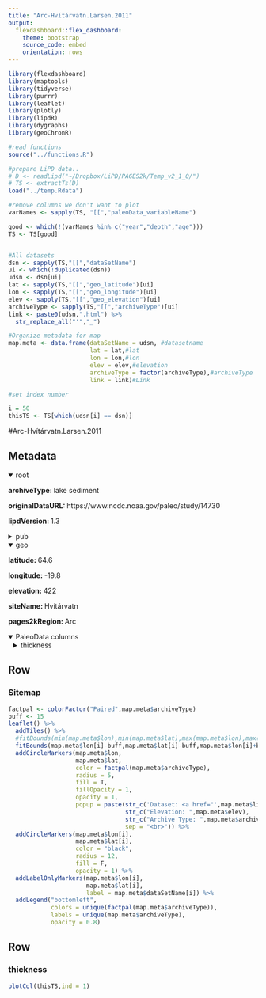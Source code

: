 ```yaml
---
title: "Arc-Hvítárvatn.Larsen.2011"
output: 
  flexdashboard::flex_dashboard:
    theme: bootstrap
    source_code: embed
    orientation: rows
---
```


```r
library(flexdashboard)
library(maptools)
library(tidyverse)
library(purrr)
library(leaflet)
library(plotly)
library(lipdR)
library(dygraphs)
library(geoChronR)

#read functions
source("../functions.R")

#prepare LiPD data..
# D <- readLipd("~/Dropbox/LiPD/PAGES2k/Temp_v2_1_0/")
# TS <- extractTs(D)
load("../temp.Rdata")

#remove columns we don't want to plot
varNames <- sapply(TS, "[[","paleoData_variableName")

good <- which(!(varNames %in% c("year","depth","age")))
TS <- TS[good]


#All datasets
dsn <- sapply(TS,"[[","dataSetName")
ui <- which(!duplicated(dsn))
udsn <- dsn[ui]
lat <- sapply(TS,"[[","geo_latitude")[ui]
lon <- sapply(TS,"[[","geo_longitude")[ui]
elev <- sapply(TS,"[[","geo_elevation")[ui]
archiveType <- sapply(TS,"[[","archiveType")[ui]
link <- paste0(udsn,".html") %>% 
  str_replace_all("'","_")

#Organize metadata for map
map.meta <- data.frame(dataSetName = udsn, #datasetname
                       lat = lat,#lat
                       lon = lon,#lon
                       elev = elev,#elevation
                       archiveType = factor(archiveType),#archiveType
                       link = link)#Link

#set index number

i = 50
thisTS <- TS[which(udsn[i] == dsn)]
```
#Arc-Hvítárvatn.Larsen.2011

Metadata {.sidebar}
-------------------------------------

<details open style="margin-left: 0px">
<summary>root</summary>
<p style="margin-left: 0px"><strong>archiveType: </strong>lake sediment
<p style="margin-left: 0px"><strong>originalDataURL: </strong>https://www.ncdc.noaa.gov/paleo/study/14730
<p style="margin-left: 0px"><strong>lipdVersion: </strong>1.3
</details>
<details>
<summary>pub</summary>
<details style="margin-left: 10px">
<summary>pub1</summary>
<p style="margin-left: 10px"><strong>author: </strong>Larsen, Darren J.;Miller, Gifford H.;Geirsdóttir, Áslaug;Thordarson, Thorvaldur
<p style="margin-left: 10px"><strong>citeKey: </strong>larsen2011a3000yearvarvedrecordofgl
<p style="margin-left: 10px"><strong>journal: </strong>Quaternary Science Reviews
<p style="margin-left: 10px"><strong>volume: </strong>30
<p style="margin-left: 10px"><strong>pages: </strong>2715-2731
<p style="margin-left: 10px"><strong>pubYear: </strong>2011
<p style="margin-left: 10px"><strong>title: </strong>A 3000-year varved record of glacier activity and climate change from the proglacial lake Hvítárvatn, Iceland
<p style="margin-left: 10px"><strong>DOI: </strong>10.1016/j.quascirev.2011.05.026
</details>
<details style="margin-left: 10px">
<summary>pub2</summary>
<p style="margin-left: 10px"><strong>author: </strong>Larsen, D.J.
<p style="margin-left: 10px"><strong>citeKey: </strong>larsen2013httpswwwncdcnoaagovpaleostudy14730DataCitation
<p style="margin-left: 10px"><strong>title: </strong>World Data Center for Paleoclimatology
</details>
</details>
<details open style="margin-left: 0px">
<summary>geo</summary>
<p style="margin-left: 0px"><strong>latitude: </strong>64.6
<p style="margin-left: 0px"><strong>longitude: </strong>-19.8
<p style="margin-left: 0px"><strong>elevation: </strong>422
<p style="margin-left: 0px"><strong>siteName: </strong>Hvítárvatn
<p style="margin-left: 0px"><strong>pages2kRegion: </strong>Arc
</details>
<details open>
<summary>PaleoData columns</summary>
<details style="margin-left: 10px">
<summary>thickness</summary>
<p style="margin-left: 10px"><strong>TSid: </strong>Arc_021
<p style="margin-left: 10px"><strong>variableName: </strong>thickness
<p style="margin-left: 10px"><strong>units: </strong>cm
<p style="margin-left: 10px"><strong>useInGlobalTemperatureAnalysis: </strong>TRUE
<details>
<summary>interpretation</summary>
<details style="margin-left: 20px">
<summary>1</summary>
<p style="margin-left: 20px"><strong>basis: </strong>based on studies of glacier mass balance and glaciology in Iceland (e.g. Bjornsson; Flowers), I would agree that Icelandic glacier fluctuations are dominantly controlled by changes in melt season temperature. Glacier fluctuations influence the production and transport of eroded material and the eventual deposition of this sediment in a downstream basin (i.e. a proglacial lake). ... On short timescales (seasonal, annual, inter-annual), changes in sediment accumulation can be driven by many factors and we can all agree that identifying individual controls is messy. But on longer timescales (for example, centennial timescales, ... I would argue strongly that changes in sediment accumulation are driven by changes in glacier size. This is laid out in Larsen et al., 2011 QSR. We subsequently expanded on this initial study to: 1) include the whole Holocene (Larsen et al., 2012 QSR attached, which demonstrates a clear "8.2ka-event" signal and subsequent Neoglacial onset), and 2) by measuring varve thickness in multiple cores along a lake transect and tying the core data to seismic stratigraphy (Larsen et al. 2013 EPSL attached). This latter work demonstrates that the trends in sediment accumulation are consistent and observed throughout the lake basin. Given the available data, I feel comfortable summarizing as follows: Icelandic glacier fluctuations are dominantly controlled by summer temperature. On longer timescales, fluctuations of the Langjokull ice cap can be reconstructed from changes in mean varve thickness at glacial lake 'Hvitarvatn. with instrumental record'
<p style="margin-left: 20px"><strong>interpDirection: </strong>negative
<p style="margin-left: 20px"><strong>scope: </strong>climate
<p style="margin-left: 20px"><strong>seasonality: </strong>6 7 8
<p style="margin-left: 20px"><strong>timescale: </strong>multidecadal to millennial
<p style="margin-left: 20px"><strong>variable: </strong>T
<p style="margin-left: 20px"><strong>variableDetail: </strong>air@surface
</details>
</details>
</details>

Row
-----------------------------------------------------------------------

### Sitemap

```r
factpal <- colorFactor("Paired",map.meta$archiveType)
buff <- 15
leaflet() %>% 
  addTiles() %>% 
  #fitBounds(min(map.meta$lon),min(map.meta$lat),max(map.meta$lon),max(map.meta$lat)) %>% 
  fitBounds(map.meta$lon[i]-buff,map.meta$lat[i]-buff,map.meta$lon[i]+buff,map.meta$lat[i]+buff) %>% 
  addCircleMarkers(map.meta$lon, 
                   map.meta$lat, 
                   color = factpal(map.meta$archiveType),
                   radius = 5, 
                   fill = T,
                   fillOpacity = 1,
                   opacity = 1,
                   popup = paste(str_c('Dataset: <a href="',map.meta$link,'">',map.meta$dataSetName,'</a>'),
                                 str_c("Elevation: ",map.meta$elev),
                                 str_c("Archive Type: ",map.meta$archiveType),
                                 sep = "<br>")) %>%
  addCircleMarkers(map.meta$lon[i], 
                   map.meta$lat[i], 
                   color = "black",
                   radius = 12, 
                   fill = F,
                   opacity = 1) %>%
  addLabelOnlyMarkers(map.meta$lon[i], 
                      map.meta$lat[i], 
                      label = map.meta$dataSetName[i]) %>%
  addLegend("bottomleft",
            colors = unique(factpal(map.meta$archiveType)),
            labels = unique(map.meta$archiveType),
            opacity = 0.8)
```

Row {.tabset .tabset-fade}
-----------------------------------------------------------------------

### thickness
```r
plotCol(thisTS,ind = 1)
```
